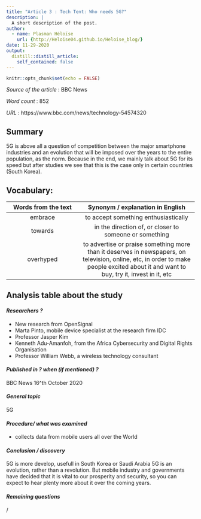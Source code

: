 ```yaml
---
title: "Article 3 : Tech Tent: Who needs 5G?"
description: |
  A short description of the post.
author:
  - name: Plasman Héloïse
    url: {http://Heloise04.github.io/Heloise_blog/}
date: 11-29-2020
output:
  distill::distill_article:
    self_contained: false
---
```


```r
knitr::opts_chunk$set(echo = FALSE)
```

_Source of the article_ : BBC News

_Word count_ : 852

_URL_ : https://www.bbc.com/news/technology-54574320 

## Summary 
5G is above all a question of competition between the major smartphone industries and an evolution that will be imposed over the years to the entire population, as the norm. Because in the end, we mainly talk about 5G for its speed but after studies we see that this is the case only in certain countries (South Korea).

## Vocabulary: 

| Words from the text 	| Synonym / explanation in English 	|
|:-------------------:	|:--------------------------------:	|
|embrace|to accept something enthusiastically|
|towards|in the direction of, or closer to someone or something|
|overhyped|to advertise or praise something more than it deserves in newspapers, on television, online, etc, in order to make people excited about it and want to buy, try it, invest in it, etc|

## Analysis table about the study


#### *Researchers ?*
* New research from OpenSignal
* Marta Pinto, mobile device specialist at the research firm IDC
* Professor Jasper Kim
* Kenneth Adu-Amanfoh, from the Africa Cybersecurity and Digital Rights Organisation
* Professor William Webb, a wireless technology consultant


#### *Published in ? when (if mentioned) ?*
BBC News
16^th October 2020


#### *General topic*
5G


#### *Procedure/ what was examined* 
* collects data from mobile users all over the World




#### *Conclusion / discovery* 
5G is more develop, usefull in South Korea or Saudi Arabia
5G is an evolution, rather than a revolution. 
But mobile industry and governments have decided that it is vital to our prosperity and security, so you can expect to hear plenty more about it over the coming years.


#### *Remaining questions*
/

